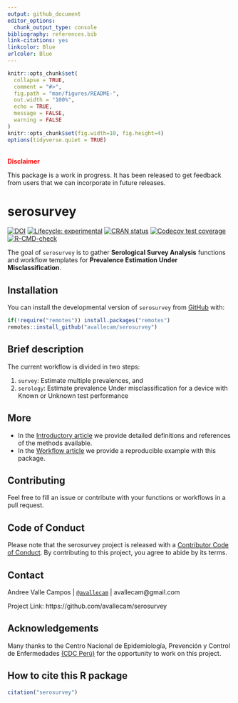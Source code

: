 ```yaml
---
output: github_document
editor_options: 
  chunk_output_type: console
bibliography: references.bib
link-citations: yes
linkcolor: Blue
urlcolor: Blue
---
```


<!-- README.md is generated from README.Rmd. Please edit that file -->

```r
knitr::opts_chunk$set(
  collapse = TRUE,
  comment = "#>",
  fig.path = "man/figures/README-",
  out.width = "100%",
  echo = TRUE,
  message = FALSE,
  warning = FALSE
)
knitr::opts_chunk$set(fig.width=10, fig.height=4)
options(tidyverse.quiet = TRUE)
```


<br>
**<span style="color: red;">Disclaimer</span>**

This package is a work in progress. It has been released to get feedback from 
users that we can incorporate in future releases.

# serosurvey

<!-- badges: start -->
[![DOI](https://zenodo.org/badge/296497540.svg)](https://zenodo.org/badge/latestdoi/296497540)
[![Lifecycle: experimental](https://img.shields.io/badge/lifecycle-experimental-orange.svg)](https://www.tidyverse.org/lifecycle/#experimental)
[![CRAN status](https://www.r-pkg.org/badges/version/serosurvey)](https://cran.r-project.org/package=serosurvey)
[![Codecov test coverage](https://codecov.io/gh/avallecam/serosurvey/branch/master/graph/badge.svg)](https://codecov.io/gh/avallecam/serosurvey?branch=master)
[![R-CMD-check](https://github.com/avallecam/serosurvey/workflows/R-CMD-check/badge.svg)](https://github.com/avallecam/serosurvey/actions)
<!-- badges: end -->

The goal of `serosurvey` is to gather __Serological Survey Analysis__ functions and workflow templates for __Prevalence Estimation Under Misclassification__.

## Installation

<!-- You can install the released version of serosurvey from [CRAN](https://CRAN.R-project.org) with: -->

You can install the developmental version of `serosurvey` from 
[GitHub](https://github.com/avallecam/serosurvey) with:

``` r
if(!require("remotes")) install.packages("remotes")
remotes::install_github("avallecam/serosurvey")
```

## Brief description

The current workflow is divided in two steps:

1. `survey`: Estimate multiple prevalences, and
2. `serology`: Estimate prevalence Under misclassification for a device 
with Known or Unknown test performance

## More

- In the 
[Introductory article](https://avallecam.github.io/serosurvey/articles/intro.html)
we provide detailed definitions and references of the methods available.
- In 
the 
[Workflow article](https://avallecam.github.io/serosurvey/articles/howto-reprex.html) 
we provide a reproducible example with this package. 


## Contributing

Feel free to fill an issue or contribute with your functions or workflows in a pull request. 

## Code of Conduct

Please note that the serosurvey project is released with a [Contributor Code of Conduct](https://contributor-covenant.org/version/2/0/CODE_OF_CONDUCT.html). By contributing to this project, you agree to abide by its terms.


## Contact

Andree Valle Campos | 
[`@avallecam`](https://twitter.com/avallecam) |
avallecam@gmail.com

Project Link: https://github.com/avallecam/serosurvey

## Acknowledgements

Many thanks to the Centro Nacional de Epidemiología, Prevención y Control 
de Enfermedades [(CDC Perú)](https://www.dge.gob.pe/portalnuevo/)
for the opportunity to work on this project.

## How to cite this R package

```r
citation("serosurvey")
```
